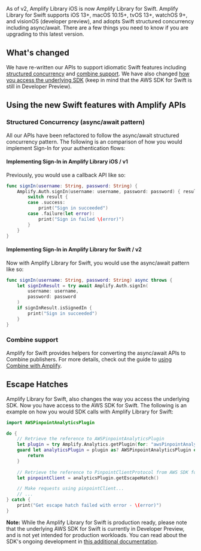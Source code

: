 As of v2, Amplify Library iOS is now Amplify Library for Swift. Amplify Library for Swift supports iOS 13+, macOS 10.15+, tvOS 13+, watchOS 9+, and visionOS (developer preview), and adopts Swift structured concurrency including async/await. There are a few things you need to know if you are upgrading to this latest version.

## What's changed

We have re-written our APIs to support idiomatic Swift features including [structured concurrency](#structured-concurrency-asyncawait-pattern) and [combine support](/[platform]/start/project-setup/combine-framework/). We have also changed [how you access the underlying SDK](#escape-hatches) (keep in mind that the AWS SDK for Swift is still in Developer Preview). 

## Using the new Swift features with Amplify APIs

### Structured Concurrency (async/await pattern)

All our APIs have been refactored to follow the async/await structured concurrency pattern. The following is an comparison of how you would implement Sign-In for your authentication flows:

#### Implementing Sign-In in Amplify Library iOS / v1 

Previously, you would use a callback API like so:

```swift
func signIn(username: String, password: String) {
    Amplify.Auth.signIn(username: username, password: password) { result in
        switch result {
        case .success:
            print("Sign in succeeded")
        case .failure(let error):
            print("Sign in failed \(error)")
        }
    }
}
```

#### Implementing Sign-In in Amplify Library for Swift / v2

Now with Amplify Library for Swift, you would use the async/await pattern like so:

```swift
func signIn(username: String, password: String) async throws {
    let signInResult = try await Amplify.Auth.signIn(
        username: username, 
        password: password
    )
    if signInResult.isSignedIn {
        print("Sign in succeeded")
    }
}
```

### Combine support

Amplify for Swift provides helpers for converting the async/await APIs to Combine publishers. For more details, check out the guide to [using Combine with Amplify](/[platform]/start/project-setup/combine-framework/).

## Escape Hatches

Amplify Library for Swift, also changes the way you access the underlying SDK. Now you have access to the AWS SDK for Swift. The following is an example on how you would SDK calls with Amplify Library for Swift:

```swift
import AWSPinpointAnalyticsPlugin

do {
    // Retrieve the reference to AWSPinpointAnalyticsPlugin
    let plugin = try Amplify.Analytics.getPlugin(for: "awsPinpointAnalyticsPlugin")
    guard let analyticsPlugin = plugin as? AWSPinpointAnalyticsPlugin else {
        return
    }
    
    // Retrieve the reference to PinpointClientProtocol from AWS SDK for Swift
    let pinpointClient = analyticsPlugin.getEscapeHatch()

    // Make requests using pinpointClient...
    // ...
} catch {
    print("Get escape hatch failed with error - \(error)")
}
```

**Note:** While the Amplify Library for Swift is production ready, please note that the underlying AWS SDK for Swift is currently in Developer Preview, and is not yet intended for production workloads. You can read about the SDK's ongoing development in [this additional documentation](https://github.com/awslabs/aws-sdk-swift/blob/main/docs/stability.md).
